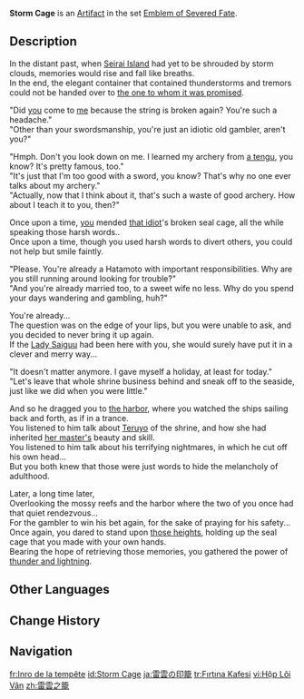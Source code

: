 {{Artifact Infobox
|image = Item Storm Cage.png
|set   = Emblem of Severed Fate
|piece = Sands of Eon
}}
{{Description|An exquisite seal cage patterned with pansies painted upon a black backdrop, decorated with shining inlaid seashells and intricate gold-work.}}
'''Storm Cage''' is an [[Artifact]] in the set [[Emblem of Severed Fate]].

==Description==
In the distant past, when [[Seirai Island]] had yet to be shrouded by storm clouds, memories would rise and fall like breaths.<br>In the end, the elegant container that contained thunderstorms and tremors could not be handed over to [[Takamine the Mistsplitter|the one to whom it was promised]].

"Did [[Takamine the Mistsplitter|you]] come to [[Asase Hibiki|me]] because the string is broken again? You're such a headache."<br>"Other than your swordsmanship, you're just an idiotic old gambler, aren't you?"

"Hmph. Don't you look down on me. I learned my archery from [[Reizenbou|a tengu]], you know? It's pretty famous, too."<br>"It's just that I'm too good with a sword, you know? That's why no one ever talks about my archery."<br>"Actually, now that I think about it, that's such a waste of good archery. How about I teach it to you, then?"

Once upon a time, [[Asase Hibiki|you]] mended [[Takamine the Mistsplitter|that idiot]]'s broken seal cage, all the while speaking those harsh words..<br>Once upon a time, though you used harsh words to divert others, you could not help but smile faintly.

"Please. You're already a Hatamoto with important responsibilities. Why are you still running around looking for trouble?"<br>"And you're already married too, to a sweet wife no less. Why do you spend your days wandering and gambling, huh?"

You're already...<br>The question was on the edge of your lips, but you were unable to ask, and you decided to never bring it up again.<br>If the [[Kitsune Saiguu|Lady Saiguu]] had been here with you, she would surely have put it in a clever and merry way...

"It doesn't matter anymore. I gave myself a holiday, at least for today."<br>"Let's leave that whole shrine business behind and sneak off to the seaside, just like we did when you were little."

And so he dragged you to [[Koseki Village|the harbor]], where you watched the ships sailing back and forth, as if in a trance.<br>You listened to him talk about [[Teruyo]] of the shrine, and how she had inherited [[Reizenbou|her master's]] beauty and skill.<br>You listened to him talk about his terrifying nightmares, in which he cut off his own head...<br>But you both knew that those were just words to hide the melancholy of adulthood.

Later, a long time later,<br>Overlooking the mossy reefs and the harbor where the two of you once had that quiet rendezvous...<br>For the gambler to win his bet again, for the sake of praying for his safety...<br>Once again, you dared to stand upon [[Amakumo Peak|those heights]], holding up the seal cage that you made with your own hands.<br>Bearing the hope of retrieving those memories, you gathered the power of [[Thunder Manifestation|thunder and lightning]].

==Other Languages==
{{Other Languages
|en       = Storm Cage
|zhs      = 雷云之笼
|zhs_rm   = Léiyún zhī Lóng
|zht      = 雷雲之籠
|zht_rm   = Léiyún zhī Lóng
|zh_tl    = Cage of Thunderclouds
|ja       = 雷雲の印籠
|ja_rm    = Raiun no Inro
|ja_tl    = {{w|Inro}} of Thunderclouds
|ko       = 뇌운의 함
|ko_rm    = Noeun-ui Ham
|ko_tl    = [http://encykorea.aks.ac.kr/Contents/Item/E0062110 Ham] of Thunderclouds
|es       = Inrou de la Tempestad
|es_tl    = Inro of the Storm
|fr       = Inro de la tempête
|fr_tl    = Inro of the Storm
|ru       = Клетка грозовых облаков
|ru_tl    = Cage of Thunderclouds
|th       = Storm Cage
|vi       = Hộp Lôi Vân
|vi_tl    = 
|de       = Blitzwolkenkäfig
|de_tl    = Lightning Cloud Cage
|id       = Storm Cage
|pt       = Gaiola da Tempestade
|pt_tl    = 
|tr       = Fırtına Kafesi
|tr_tl    = Storm Cage
|it       = Inro della tempesta
|it_tl    = {{w|Inro|Inrou}} of the Storm
}}

==Change History==
{{Change History|2.0}}

==Navigation==
{{Artifact Set Navbox|Emblem of Severed Fate}}

[[fr:Inro de la tempête]]
[[id:Storm Cage]]
[[ja:雷雲の印籠]]
[[tr:Fırtına Kafesi]]
[[vi:Hộp Lôi Vân]]
[[zh:雷雲之籠]]